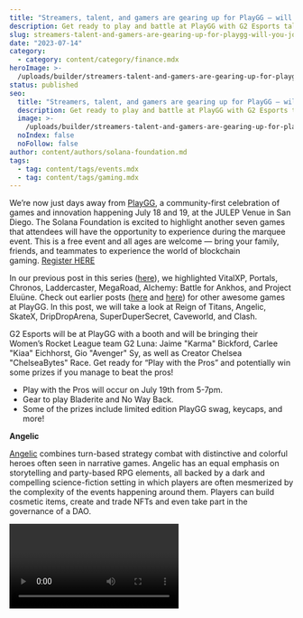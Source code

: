 ```yaml
---
title: "Streamers, talent, and gamers are gearing up for PlayGG – will you join?"
description: Get ready to play and battle at PlayGG with G2 Esports talent
slug: streamers-talent-and-gamers-are-gearing-up-for-playgg-will-you-join
date: "2023-07-14"
category:
  - category: content/category/finance.mdx
heroImage: >-
  /uploads/builder/streamers-talent-and-gamers-are-gearing-up-for-playgg-will-you-join/d4f45949befb44eeadca8cbdb75b7000.jpg
status: published
seo:
  title: "Streamers, talent, and gamers are gearing up for PlayGG – will you join?"
  description: Get ready to play and battle at PlayGG with G2 Esports talent
  image: >-
    /uploads/builder/streamers-talent-and-gamers-are-gearing-up-for-playgg-will-you-join/d4f45949befb44eeadca8cbdb75b7000.jpg
  noIndex: false
  noFollow: false
author: content/authors/solana-foundation.md
tags:
  - tag: content/tags/events.mdx
  - tag: content/tags/gaming.mdx
---
```


We’re now just days away from [PlayGG](http://solana.com/playgg?ref=solana.ghost.io), a community-first celebration of games and innovation happening July 18 and 19, at the JULEP Venue in San Diego. The Solana Foundation is excited to highlight another seven games that attendees will have the opportunity to experience during the marquee event. This is a free event and all ages are welcome — bring your family, friends, and teammates to experience the world of blockchain gaming. [Register HERE](https://lu.ma/playgg?ref=solana.ghost.io)

In our previous post in this series ([here](https://solana.com/news/get-ready-for-a-celebration-of-games-and-innovation-in-san-diego?ref=solana.ghost.io)), we highlighted VitalXP, Portals, Chronos, Laddercaster, MegaRoad, Alchemy: Battle for Ankhos, and Project Eluüne. Check out earlier posts ([here](https://solana.com/news/check-out-games-you-can-experience-at-playgg?ref=solana.ghost.io) and [here](https://solana.com/news/from-racing-to-strategy-playgg-hosts-a-wide-variety-of-game-types-and-experiences?ref=solana.ghost.io)) for other awesome games at PlayGG. In this post, we will take a look at Reign of Titans, Angelic, SkateX, DripDropArena, SuperDuperSecret, Caveworld, and Clash.

G2 Esports will be at PlayGG with a booth and will be bringing their Women’s Rocket League team G2 Luna: Jaime "Karma" Bickford, Carlee "Kiaa" Eichhorst, Gio "Avenger" Sy, as well as Creator Chelsea "ChelseaBytes" Race. Get ready for “Play with the Pros” and potentially win some prizes if you manage to beat the pros!

- Play with the Pros will occur on July 19th from 5-7pm.
- Gear to play Bladerite and No Way Back.
- Some of the prizes include limited edition PlayGG swag, keycaps, and more!

**Angelic**

[Angelic](https://store.steampowered.com/app/1440570/Angelic/?ref=solana.ghost.io) combines turn-based strategy combat with distinctive and colorful heroes often seen in narrative games. Angelic has an equal emphasis on storytelling and party-based RPG elements, all backed by a dark and compelling science-fiction setting in which players are often mesmerized by the complexity of the events happening around them. Players can build cosmetic items, create and trade NFTs and even take part in the governance of a DAO.

<video url="https://youtu.be/N1mVZNU3nLQ " />

**CaveWorld**

[CaveWorld](https://www.caveworld.com/) is a mobile-first (and PC ready) turn-based PvP game with RPG elements. The game has been in open alpha testing and will show off a brand new update at PlayGG.

<video url="https://youtu.be/GqBwmTAkXlQ " />

**Clash**

[Clash](https://getclash.com/?ref=solana.ghost.io) is a skill-based gaming platform on Solana with more than 20 well-known games ranging from archery to 8-ball to poker. The platform was launched in the Philippines earlier this year, with plans to launch globally later this year.

At PlayGG, the team will demo new games alongside in-app on-chain messaging and game matchmaking.

<video url="https://youtu.be/9nKl94bCwaI " />

**Drip Drop Arena**

[Block Tackle’s](https://www.blocktackle.io/) [Drip Drop Arena](https://twitter.com/DripDropArena) is an adrenaline-pumping, free-to-play party royale game that takes style and competition to a whole new level. Gear up sharp-fitted Drippies NFT avatars and dive headfirst into heart-pounding races and compete for glory!

Drip Drop Arena features include:

- In-Game NFT Utility: Flaunt your Drippies NFT avatars and compete for rare gear and rewards!
- Free-to-Play: No holds barred, all-access party warfare for everyone!
- Cross-Play: Squad up with friends and other players on PC, Mac, Android, and iOS. No platform restrictions, only unstoppable competition!

Bring the heat and compete for the crown. Brace yourself for a competitive party royale experience that drips with excitement and jaw dropping action! Get ready to enter the ultimate party arena!

<video url="https://youtu.be/NwjE2ad__S0 " />

**Reign of Titans**

[Reign of Titans](https://twitter.com/ReignOfTitansGG?ref=solana.ghost.io), created by AB InBev, is a card-based, play-to-own game centered around an extensive lore in which Titans of Chaos and Order battle in a quest to be the best. Each Titan is a unique NFT that players take with them into battle, equipping them with weapons and scrolls to make them even stronger.

<video url="https://youtu.be/shcEnYeVKAk" />

**SkateX**

Also from Block Tackle, [SkateX](https://www.skatex.io/?ref=solana.ghost.io) is an exhilarating, action packed skateboarding game.

As a multiplayer social game, it seamlessly blends web2 and web3 to create an immersive and engaging gameplay experience. Grab a crew and skate in party mode, where players can socialize and shred in a variety of environments to complete quests and earn rewards. Or test your skills solo in competitive mode, where players can battle it out to become champion and improve your rank to earn rare items.

SkateX features include:

- In-Game NFT Utility: Flaunt your SkateX NFT Skateboards and compete for rare gear and rewards
- Battle Arena: Variety of skate based games to compete online with players around the world
- Volumes (SkateX’s take on seasons): Downloadable content connected to battlepasses that will keep the game feeling fresh with exciting new updates and features.

SkateX will be available soon for mobile, PC, and Mac. With tons of customization options for your character and skating style, get ready to experience the thrill of the ride like never before with SkateX.

<video url="https://youtu.be/luchX2N5AOA " />

**SuperDuperSecret**

[SuperDuperSecret](https://www.superdupersecret.co/?ref=solana.ghost.io) is a platform focused on evergreen, multi-player game experiences and creating a community across multiple surfaces. SuperDuperSecret has a playful vibe and fast-paced feel that is a blast to both play and watch.

The team behind SuperDuperSecret will show off [Royale Chess](https://www.royalechess.com/?ref=solana.ghost.io), a battle-royale chess game in which 10 players face off against each other live. Each player carefully juggles their efforts among nine simultaneous, fast-paced chess matches against the other players.

PlayGG will be the first time anyone can get a playable slice of the game.
